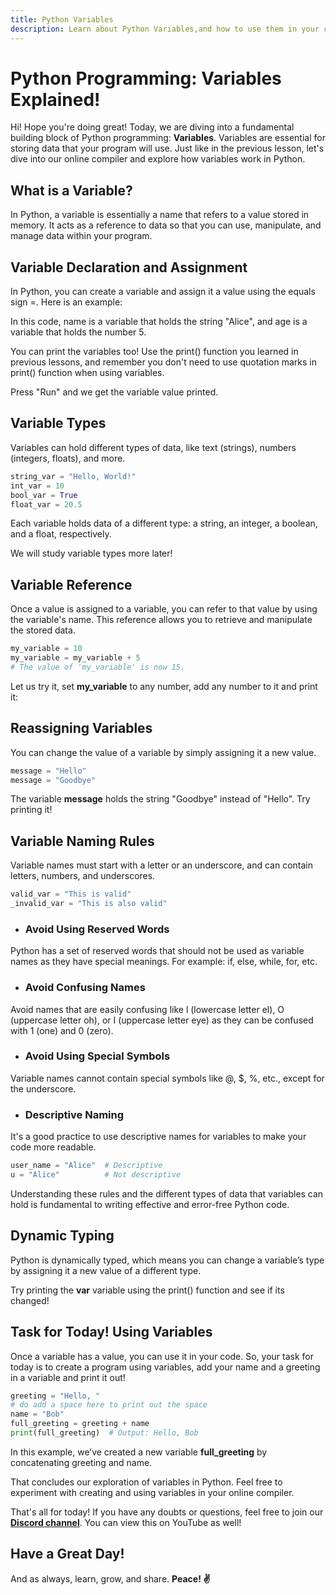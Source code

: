 ```yaml
---
title: Python Variables
description: Learn about Python Variables,and how to use them in your code.
---
```


# Python Programming: Variables Explained!

Hi! Hope you're doing great! Today, we are diving into a fundamental building block of Python programming: **Variables**. Variables are essential for storing data that your program will use. Just like in the previous lesson, let's dive into our online compiler and explore how variables work in Python.

## What is a Variable?

In Python, a variable is essentially a name that refers to a value stored in memory. It acts as a reference to data so that you can use, manipulate, and manage data within your program.

## Variable Declaration and Assignment

In Python, you can create a variable and assign it a value using the equals sign =. Here is an example:


<CodeBlockComponent code='name = "Alice"
age = 5' language="python"/>

In this code, name is a variable that holds the string "Alice", and age is a variable that holds the number 5.

You can print the variables too! Use the print() function you learned in previous lessons, and remember you don't need to use quotation marks in print() function when using variables.

Press "Run" and we get the variable value printed.

## Variable Types

Variables can hold different types of data, like text (strings), numbers (integers, floats), and more.

```python
string_var = "Hello, World!"
int_var = 10
bool_var = True
float_var = 20.5

```

Each variable holds data of a different type: a string, an integer, a boolean, and a float, respectively.

We will study variable types more later!

## Variable Reference

Once a value is assigned to a variable, you can refer to that value by using the variable's name. This reference allows you to retrieve and manipulate the stored data.

```python
my_variable = 10
my_variable = my_variable + 5  
# The value of 'my_variable' is now 15.
```
Let us try it, set **my_variable** to any number, add any number to it and print it:

<CodeBlockComponent code='my_variable = 10
my_variable = my_variable + 5
print(my_variable) # should print 15' language="python"/>

## Reassigning Variables

You can change the value of a variable by simply assigning it a new value.

```python
message = "Hello"
message = "Goodbye"
```
The variable **message** holds the string "Goodbye" instead of "Hello". Try printing it!

## Variable Naming Rules

Variable names must start with a letter or an underscore, and can contain letters, numbers, and underscores.

```python
valid_var = "This is valid"
_invalid_var = "This is also valid"
```

- ### Avoid Using Reserved Words

Python has a set of reserved words that should not be used as variable names as they have special meanings. For example: if, else, while, for, etc.
- ### Avoid Confusing Names
Avoid names that are easily confusing like l (lowercase letter el), O (uppercase letter oh), or I (uppercase letter eye) as they can be confused with 1 (one) and 0 (zero).
- ### Avoid Using Special Symbols
Variable names cannot contain special symbols like @, $, %, etc., except for the underscore.
- ### Descriptive Naming
It's a good practice to use descriptive names for variables to make your code more readable.
```python
user_name = "Alice"  # Descriptive
u = "Alice"          # Not descriptive
```

Understanding these rules and the different types of data that variables can hold is fundamental to writing effective and error-free Python code.
## Dynamic Typing

Python is dynamically typed, which means you can change a variable’s type by assigning it a new value of a different type.

<CodeBlockComponent code='var = 10
var = "Now I am a string"
print(var)' language="python"/>

Try printing the **var** variable using the print() function and see if its changed!

## Task for Today! Using Variables

Once a variable has a value, you can use it in your code. So, your task for today is to create a program using variables, add your name and a greeting in a variable and print it out!

```python
greeting = "Hello, " 
# do add a space here to print out the space
name = "Bob"
full_greeting = greeting + name
print(full_greeting)  # Output: Hello, Bob

```

In this example, we’ve created a new variable **full_greeting** by concatenating greeting and name.

That concludes our exploration of variables in Python. Feel free to experiment with creating and using variables in your online compiler.


That's all for today! If you have any doubts or questions, feel free to join our [**Discord channel**](https://discord.com/invite/8tFHup743H). You can view this on YouTube as well!

<YouTubeComponent url="https://www.youtube.com/watch?v=mKEbMz1obHU" />

## Have a Great Day!

And as always, learn, grow, and share. **Peace! ✌️**